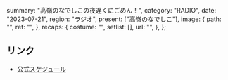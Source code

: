   summary: "高嶺のなでしこの夜遅くにごめん！",
  category: "RADIO",
  date: "2023-07-21",
  region: "ラジオ",
  present: ["高嶺のなでしこ"],
  image: {
    path: "",
    ref: "",
  },
  recaps: {
    costume: "",
    setlist: [],
    url: "",
  },
};

## リンク

- [公式スケジュール](https://takanenonadeshiko.jp/?p=1009)
